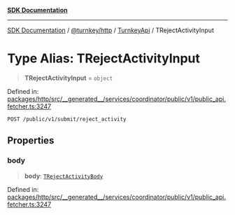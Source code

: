 [**SDK Documentation**](../../../../../README.mdx)

***

[SDK Documentation](../../../../../packages.mdx) / [@turnkey/http](../../../README.mdx) / [TurnkeyApi](../README.mdx) / TRejectActivityInput

# Type Alias: TRejectActivityInput

> **TRejectActivityInput** = `object`

Defined in: [packages/http/src/\_\_generated\_\_/services/coordinator/public/v1/public\_api.fetcher.ts:3247](https://github.com/tkhq/sdk/blob/e1b1a69bdd608320aaf03cc2dbbf68dc0c52b28d/packages/http/src/__generated__/services/coordinator/public/v1/public_api.fetcher.ts#L3247)

`POST /public/v1/submit/reject_activity`

## Properties

### body

> **body**: [`TRejectActivityBody`](TRejectActivityBody.mdx)

Defined in: [packages/http/src/\_\_generated\_\_/services/coordinator/public/v1/public\_api.fetcher.ts:3247](https://github.com/tkhq/sdk/blob/e1b1a69bdd608320aaf03cc2dbbf68dc0c52b28d/packages/http/src/__generated__/services/coordinator/public/v1/public_api.fetcher.ts#L3247)

